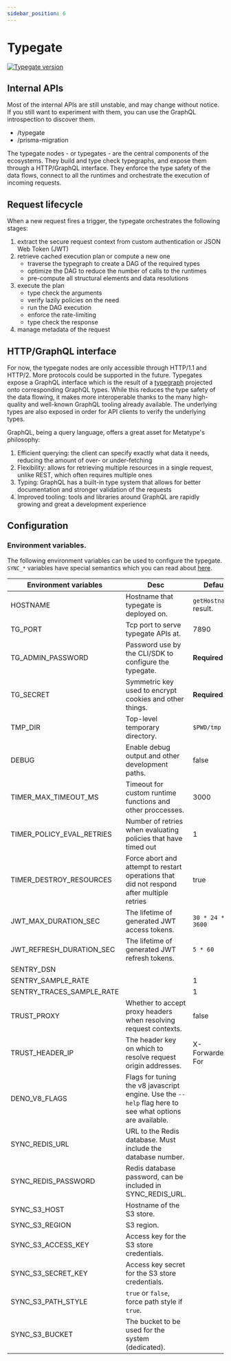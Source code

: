 ```yaml
---
sidebar_position: 6
---
```



# Typegate

[![Typegate version](https://ghcr-badge.deta.dev/metatypedev/typegate/latest_tag?trim=major&label=typegate)](https://github.com/metatypedev/metatype/pkgs/container/typegate)

<InstallTypegate />

## Internal APIs

Most of the internal APIs are still unstable, and may change without notice. If you still want to experiment with them, you can use the GraphQL introspection to discover them.

- /typegate
- /prisma-migration

The typegate nodes - or typegates - are the central components of the ecosystems. They build and type check typegraphs, and expose them through a HTTP/GraphQL interface. They enforce the type safety of the data flows, connect to all the runtimes and orchestrate the execution of incoming requests.

## Request lifecycle

When a new request fires a trigger, the typegate orchestrates the following stages:

1. extract the secure request context from custom authentication or JSON Web Token (JWT)
1. retrieve cached execution plan or compute a new one
   - traverse the typegraph to create a DAG of the required types
   - optimize the DAG to reduce the number of calls to the runtimes
   - pre-compute all structural elements and data resolutions
1. execute the plan
   - type check the arguments
   - verify lazily policies on the need
   - run the DAG execution
   - enforce the rate-limiting
   - type check the response
1. manage metadata of the request

## HTTP/GraphQL interface

For now, the typegate nodes are only accessible through HTTP/1.1 and HTTP/2. More protocols could be supported in the future. Typegates expose a GraphQL interface which is the result of a [typegraph](./typegraph) projected onto corresponding GraphQL types. While this reduces the type safety of the data flowing, it makes more interoperable thanks to the many high-quality and well-known GraphQL tooling already available. The underlying types are also exposed in order for API clients to verify the underlying types.

GraphQL, being a query language, offers a great asset for Metatype's philosophy:

1. Efficient querying: the client can specify exactly what data it needs, reducing the amount of over- or under-fetching
2. Flexibility: allows for retrieving multiple resources in a single request, unlike REST, which often requires multiple ones
3. Typing: GraphQL has a built-in type system that allows for better documentation and stronger validation of the requests
4. Improved tooling: tools and libraries around GraphQL are rapidly growing and great a development experience


## Configuration

### Environment variables.

The following environment variables can be used to configure the typegate. `SYNC_*` variables have special semantics which you can read about [here](/docs/reference/typegate/synchronization).

|   Environment variables   |                                                   Desc                                                   |         Default         |
| ------------------------- | -------------------------------------------------------------------------------------------------------- | ----------------------- |
| HOSTNAME                  | Hostname that typegate is deployed on.                                                                   | `getHostname()` result. |
| TG_PORT                   | Tcp port to serve typegate APIs at.                                                                      | 7890                    |
| TG_ADMIN_PASSWORD         | Password use by the CLI/SDK to configure the typegate.                                                   | **Required**            |
| TG_SECRET                 | Symmetric key used to encrypt cookies and other things.                                                  | **Required**.           |
| TMP_DIR                   | Top-level temporary directory.                                                                           | `$PWD/tmp`              |
| DEBUG                     | Enable debug output and other development paths.                                                         | false                   |
| TIMER_MAX_TIMEOUT_MS      | Timeout for custom runtime functions and other proccesses.                                               | 3000                    |
| TIMER_POLICY_EVAL_RETRIES | Number of retries when evaluating policies that have timed out                                           | 1                       |
| TIMER_DESTROY_RESOURCES   | Force abort and attempt to restart operations that did not respond after multiple retries                | true                    |
| JWT_MAX_DURATION_SEC      | The lifetime of generated JWT access tokens.                                                             | `30 * 24 * 3600`        |
| JWT_REFRESH_DURATION_SEC  | The lifetime of generated JWT refresh tokens.                                                            | `5 * 60`                |
| SENTRY_DSN                |                                                                                                          |                         |
| SENTRY_SAMPLE_RATE        |                                                                                                          | 1                       |
| SENTRY_TRACES_SAMPLE_RATE |                                                                                                          | 1                       |
| TRUST_PROXY               | Whether to accept proxy headers when resolving request contexts.                                         | false                   |
| TRUST_HEADER_IP           | The header key on which to resolve request origin addresses.                                             | X-Forwarded-For         |
| DENO_V8_FLAGS             | Flags for tuning the v8 javascript engine. Use the `--help` flag here to see what options are available. |                         |
| SYNC_REDIS_URL            | URL to the Redis database. Must include the database number.                                             |                         |
| SYNC_REDIS_PASSWORD       | Redis database password, can be included in SYNC_REDIS_URL.                                              |                         |
| SYNC_S3_HOST              | Hostname of the S3 store.                                                                                |                         |
| SYNC_S3_REGION            | S3 region.                                                                                               |                         |
| SYNC_S3_ACCESS_KEY        | Access key for the S3 store credentials.                                                                 |                         |
| SYNC_S3_SECRET_KEY        | Access key secret for the S3 store credentials.                                                          |                         |
| SYNC_S3_PATH_STYLE        | `true` or `false`, force path style if `true`.                                                           |                         |
| SYNC_S3_BUCKET            | The bucket to be used for the system (dedicated).                                                        |                         |
